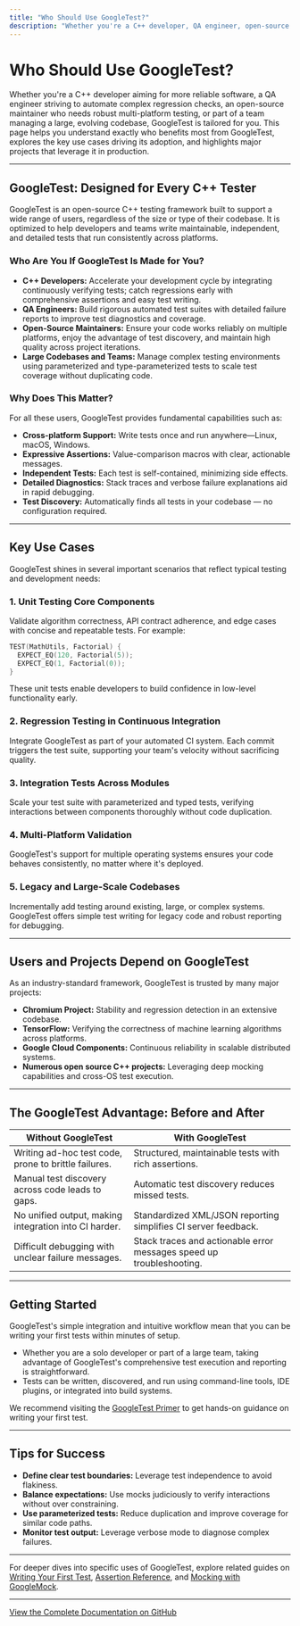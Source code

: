 ```yaml
---
title: "Who Should Use GoogleTest?"
description: "Whether you're a C++ developer, QA engineer, open-source maintainer, or part of a large codebase, GoogleTest is built for you. Explore target user profiles, primary use cases, and examples of major projects using GoogleTest in production."
---
```


# Who Should Use GoogleTest?

Whether you're a C++ developer aiming for more reliable software, a QA engineer striving to automate complex regression checks, an open-source maintainer who needs robust multi-platform testing, or part of a team managing a large, evolving codebase, GoogleTest is tailored for you. This page helps you understand exactly who benefits most from GoogleTest, explores the key use cases driving its adoption, and highlights major projects that leverage it in production.

---

## GoogleTest: Designed for Every C++ Tester

GoogleTest is an open-source C++ testing framework built to support a wide range of users, regardless of the size or type of their codebase. It is optimized to help developers and teams write maintainable, independent, and detailed tests that run consistently across platforms.

### Who Are You If GoogleTest Is Made for You?

- **C++ Developers:** Accelerate your development cycle by integrating continuously verifying tests; catch regressions early with comprehensive assertions and easy test writing.
- **QA Engineers:** Build rigorous automated test suites with detailed failure reports to improve test diagnostics and coverage.
- **Open-Source Maintainers:** Ensure your code works reliably on multiple platforms, enjoy the advantage of test discovery, and maintain high quality across project iterations.
- **Large Codebases and Teams:** Manage complex testing environments using parameterized and type-parameterized tests to scale test coverage without duplicating code.

### Why Does This Matter?
For all these users, GoogleTest provides fundamental capabilities such as:

- **Cross-platform Support:** Write tests once and run anywhere—Linux, macOS, Windows.
- **Expressive Assertions:** Value-comparison macros with clear, actionable messages.
- **Independent Tests:** Each test is self-contained, minimizing side effects.
- **Detailed Diagnostics:** Stack traces and verbose failure explanations aid in rapid debugging.
- **Test Discovery:** Automatically finds all tests in your codebase — no configuration required.

---

## Key Use Cases

GoogleTest shines in several important scenarios that reflect typical testing and development needs:

### 1. Unit Testing Core Components
Validate algorithm correctness, API contract adherence, and edge cases with concise and repeatable tests. For example:

```cpp
TEST(MathUtils, Factorial) {
  EXPECT_EQ(120, Factorial(5));
  EXPECT_EQ(1, Factorial(0));
}
```

These unit tests enable developers to build confidence in low-level functionality early.

### 2. Regression Testing in Continuous Integration
Integrate GoogleTest as part of your automated CI system. Each commit triggers the test suite, supporting your team's velocity without sacrificing quality.

### 3. Integration Tests Across Modules
Scale your test suite with parameterized and typed tests, verifying interactions between components thoroughly without code duplication.

### 4. Multi-Platform Validation
GoogleTest's support for multiple operating systems ensures your code behaves consistently, no matter where it's deployed.

### 5. Legacy and Large-Scale Codebases
Incrementally add testing around existing, large, or complex systems. GoogleTest offers simple test writing for legacy code and robust reporting for debugging.

---

## Users and Projects Depend on GoogleTest

As an industry-standard framework, GoogleTest is trusted by many major projects: 

- **Chromium Project:** Stability and regression detection in an extensive codebase.
- **TensorFlow:** Verifying the correctness of machine learning algorithms across platforms.
- **Google Cloud Components:** Continuous reliability in scalable distributed systems.
- **Numerous open source C++ projects:** Leveraging deep mocking capabilities and cross-OS test execution.

---

## The GoogleTest Advantage: Before and After

| Without GoogleTest                                      | With GoogleTest                                                             |
| ------------------------------------------------------ | -------------------------------------------------------------------------- |
| Writing ad-hoc test code, prone to brittle failures.   | Structured, maintainable tests with rich assertions.                       |
| Manual test discovery across code leads to gaps.      | Automatic test discovery reduces missed tests.                            |
| No unified output, making integration into CI harder. | Standardized XML/JSON reporting simplifies CI server feedback.             |
| Difficult debugging with unclear failure messages.    | Stack traces and actionable error messages speed up troubleshooting.      |

---

## Getting Started

GoogleTest's simple integration and intuitive workflow mean that you can be writing your first tests within minutes of setup.

- Whether you are a solo developer or part of a large team, taking advantage of GoogleTest's comprehensive test execution and reporting is straightforward.
- Tests can be written, discovered, and run using command-line tools, IDE plugins, or integrated into build systems.

We recommend visiting the [GoogleTest Primer](https://github.com/google/googletest/blob/main/docs/primer.md) to get hands-on guidance on writing your first test.

---

## Tips for Success

- **Define clear test boundaries:** Leverage test independence to avoid flakiness.
- **Balance expectations:** Use mocks judiciously to verify interactions without over constraining.
- **Use parameterized tests:** Reduce duplication and improve coverage for similar code paths.
- **Monitor test output:** Leverage verbose mode to diagnose complex failures.

---

For deeper dives into specific uses of GoogleTest, explore related guides on [Writing Your First Test](/guides/getting-started/writing-your-first-test), [Assertion Reference](/api-reference/assertions-and-matchers/assertion-macros), and [Mocking with GoogleMock](/guides/mocking-and-advanced-testing/using-mocks-in-unit-tests).

---

[View the Complete Documentation on GitHub](https://github.com/google/googletest)

